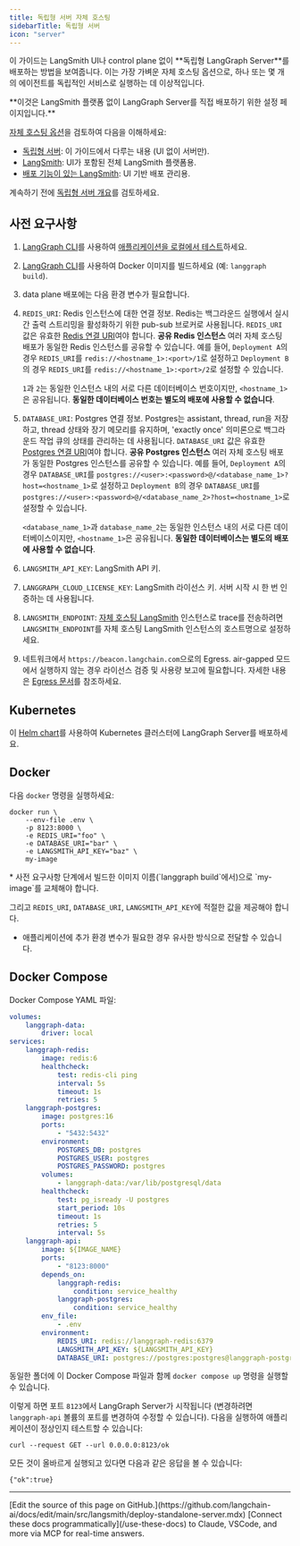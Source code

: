 ```yaml
---
title: 독립형 서버 자체 호스팅
sidebarTitle: 독립형 서버
icon: "server"
---
```


이 가이드는 LangSmith UI나 control plane 없이 **독립형 <Tooltip tip="LangGraph 애플리케이션을 실행하는 서버입니다.">LangGraph Server</Tooltip>**를 배포하는 방법을 보여줍니다. 이는 가장 가벼운 자체 호스팅 옵션으로, 하나 또는 몇 개의 에이전트를 독립적인 서비스로 실행하는 데 이상적입니다.

<Note>
**이것은 LangSmith 플랫폼 없이 LangGraph Server를 직접 배포하기 위한 설정 페이지입니다.**

[자체 호스팅 옵션](/langsmith/self-hosted)을 검토하여 다음을 이해하세요:
- [독립형 서버](/langsmith/self-hosted#standalone-server): 이 가이드에서 다루는 내용 (UI 없이 서버만).
- [LangSmith](/langsmith/self-hosted#langsmith): UI가 포함된 전체 LangSmith 플랫폼용.
- [배포 기능이 있는 LangSmith](/langsmith/self-hosted#langsmith-with-deployment): UI 기반 배포 관리용.

계속하기 전에 [독립형 서버 개요](/langsmith/self-hosted#standalone-server)를 검토하세요.
</Note>

## 사전 요구사항

1. [LangGraph CLI](/langsmith/cli)를 사용하여 [애플리케이션을 로컬에서 테스트](/langsmith/local-server)하세요.
2. [LangGraph CLI](/langsmith/cli)를 사용하여 Docker 이미지를 빌드하세요 (예: `langgraph build`).
3. data plane 배포에는 다음 환경 변수가 필요합니다.
  1. `REDIS_URI`: Redis 인스턴스에 대한 연결 정보. Redis는 백그라운드 실행에서 실시간 출력 스트리밍을 활성화하기 위한 pub-sub 브로커로 사용됩니다. `REDIS_URI` 값은 유효한 [Redis 연결 URI](https://redis-py.readthedocs.io/en/stable/connections.html#redis.Redis.from_url)여야 합니다.
        <Note>
        **공유 Redis 인스턴스**
        여러 자체 호스팅 배포가 동일한 Redis 인스턴스를 공유할 수 있습니다. 예를 들어, `Deployment A`의 경우 `REDIS_URI`를 `redis://<hostname_1>:<port>/1`로 설정하고 `Deployment B`의 경우 `REDIS_URI`를 `redis://<hostname_1>:<port>/2`로 설정할 수 있습니다.

        `1`과 `2`는 동일한 인스턴스 내의 서로 다른 데이터베이스 번호이지만, `<hostname_1>`은 공유됩니다. **동일한 데이터베이스 번호는 별도의 배포에 사용할 수 없습니다**.
        </Note>
  2. `DATABASE_URI`: Postgres 연결 정보. Postgres는 assistant, thread, run을 저장하고, thread 상태와 장기 메모리를 유지하며, 'exactly once' 의미론으로 백그라운드 작업 큐의 상태를 관리하는 데 사용됩니다. `DATABASE_URI` 값은 유효한 [Postgres 연결 URI](https://www.postgresql.org/docs/current/libpq-connect.html#LIBPQ-CONNSTRING-URIS)여야 합니다.
        <Note>
        **공유 Postgres 인스턴스**
        여러 자체 호스팅 배포가 동일한 Postgres 인스턴스를 공유할 수 있습니다. 예를 들어, `Deployment A`의 경우 `DATABASE_URI`를 `postgres://<user>:<password>@/<database_name_1>?host=<hostname_1>`로 설정하고 `Deployment B`의 경우 `DATABASE_URI`를 `postgres://<user>:<password>@/<database_name_2>?host=<hostname_1>`로 설정할 수 있습니다.

        `<database_name_1>`과 `database_name_2`는 동일한 인스턴스 내의 서로 다른 데이터베이스이지만, `<hostname_1>`은 공유됩니다. **동일한 데이터베이스는 별도의 배포에 사용할 수 없습니다**.
        </Note>
  3. `LANGSMITH_API_KEY`: LangSmith API 키.
  4. `LANGGRAPH_CLOUD_LICENSE_KEY`: LangSmith 라이선스 키. 서버 시작 시 한 번 인증하는 데 사용됩니다.
  5. `LANGSMITH_ENDPOINT`: [자체 호스팅 LangSmith](/langsmith/self-hosted) 인스턴스로 trace를 전송하려면 `LANGSMITH_ENDPOINT`를 자체 호스팅 LangSmith 인스턴스의 호스트명으로 설정하세요.
4. 네트워크에서 `https://beacon.langchain.com`으로의 Egress. air-gapped 모드에서 실행하지 않는 경우 라이선스 검증 및 사용량 보고에 필요합니다. 자세한 내용은 [Egress 문서](/langsmith/self-host-egress)를 참조하세요.

<a id="helm"></a>
## Kubernetes

이 [Helm chart](https://github.com/langchain-ai/helm/blob/main/charts/langgraph-cloud/README.md)를 사용하여 Kubernetes 클러스터에 LangGraph Server를 배포하세요.

## Docker

다음 `docker` 명령을 실행하세요:

```shell
docker run \
    --env-file .env \
    -p 8123:8000 \
    -e REDIS_URI="foo" \
    -e DATABASE_URI="bar" \
    -e LANGSMITH_API_KEY="baz" \
    my-image
```

<Note>
* 사전 요구사항 단계에서 빌드한 이미지 이름(`langgraph build`에서)으로 `my-image`를 교체해야 합니다.

그리고 `REDIS_URI`, `DATABASE_URI`, `LANGSMITH_API_KEY`에 적절한 값을 제공해야 합니다.

* 애플리케이션에 추가 환경 변수가 필요한 경우 유사한 방식으로 전달할 수 있습니다.
</Note>

## Docker Compose

Docker Compose YAML 파일:

```yml
volumes:
    langgraph-data:
        driver: local
services:
    langgraph-redis:
        image: redis:6
        healthcheck:
            test: redis-cli ping
            interval: 5s
            timeout: 1s
            retries: 5
    langgraph-postgres:
        image: postgres:16
        ports:
            - "5432:5432"
        environment:
            POSTGRES_DB: postgres
            POSTGRES_USER: postgres
            POSTGRES_PASSWORD: postgres
        volumes:
            - langgraph-data:/var/lib/postgresql/data
        healthcheck:
            test: pg_isready -U postgres
            start_period: 10s
            timeout: 1s
            retries: 5
            interval: 5s
    langgraph-api:
        image: ${IMAGE_NAME}
        ports:
            - "8123:8000"
        depends_on:
            langgraph-redis:
                condition: service_healthy
            langgraph-postgres:
                condition: service_healthy
        env_file:
            - .env
        environment:
            REDIS_URI: redis://langgraph-redis:6379
            LANGSMITH_API_KEY: ${LANGSMITH_API_KEY}
            DATABASE_URI: postgres://postgres:postgres@langgraph-postgres:5432/postgres?sslmode=disable
```

동일한 폴더에 이 Docker Compose 파일과 함께 `docker compose up` 명령을 실행할 수 있습니다.

이렇게 하면 포트 `8123`에서 LangGraph Server가 시작됩니다 (변경하려면 `langgraph-api` 볼륨의 포트를 변경하여 수정할 수 있습니다). 다음을 실행하여 애플리케이션이 정상인지 테스트할 수 있습니다:

```shell
curl --request GET --url 0.0.0.0:8123/ok
```

모든 것이 올바르게 실행되고 있다면 다음과 같은 응답을 볼 수 있습니다:

```shell
{"ok":true}
```

---

<Callout icon="pen-to-square" iconType="regular">
    [Edit the source of this page on GitHub.](https://github.com/langchain-ai/docs/edit/main/src/langsmith/deploy-standalone-server.mdx)
</Callout>
<Tip icon="terminal" iconType="regular">
    [Connect these docs programmatically](/use-these-docs) to Claude, VSCode, and more via MCP for    real-time answers.
</Tip>
